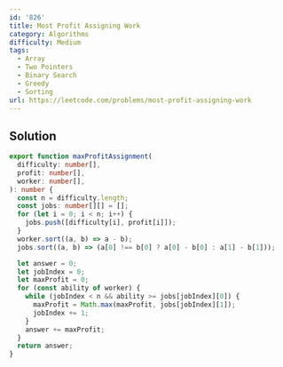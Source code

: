```yaml
---
id: '826'
title: Most Profit Assigning Work
category: Algorithms
difficulty: Medium
tags:
  - Array
  - Two Pointers
  - Binary Search
  - Greedy
  - Sorting
url: https://leetcode.com/problems/most-profit-assigning-work
---
```


## Solution

```typescript showLineNumbers
export function maxProfitAssignment(
  difficulty: number[],
  profit: number[],
  worker: number[],
): number {
  const n = difficulty.length;
  const jobs: number[][] = [];
  for (let i = 0; i < n; i++) {
    jobs.push([difficulty[i], profit[i]]);
  }
  worker.sort((a, b) => a - b);
  jobs.sort((a, b) => (a[0] !== b[0] ? a[0] - b[0] : a[1] - b[1]));

  let answer = 0;
  let jobIndex = 0;
  let maxProfit = 0;
  for (const ability of worker) {
    while (jobIndex < n && ability >= jobs[jobIndex][0]) {
      maxProfit = Math.max(maxProfit, jobs[jobIndex][1]);
      jobIndex += 1;
    }
    answer += maxProfit;
  }
  return answer;
}
```
